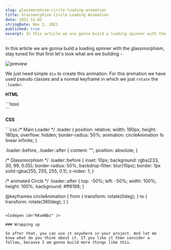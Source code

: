```yaml
---
slug: glassmorphism-circle-loading-animation
title: Glassmorphism Circle Loading Animation
date: 2021-11-02
stringDate: Nov 2, 2021
published: true
excerpt: In this article we are gonna build a loading spinner with the glassmorphism with transform rotations
---
```


In this article we are gonna build a loading spinner with the glassmorphism, stay tuned for that first let's look what are we building -

![preview](https://i.imgur.com/xPPG8l8.gif)

We just need simple `div` to create this animation. For this animation we have used pseudo classes and a normal keyframe in which we just `rotate` the `.loader`.

**HTML**

<CodeTitle title="index.html" />
```html
<div class="loader"></div>
```

**CSS**

<CodeTitle title="styles.css" />
```css
/* Main Loader */
.loader {
  position: relative;
  width: 180px;
  height: 180px;
  overflow: hidden;
  border-radius: 50%;
  animation: circleAnimation 1s linear infinite;
}

.loader::before,
.loader::after {
  content: "";
  position: absolute;
}

/* Glassmorphism */
.loader::before {
  inset: 10px;
  background: rgba(233, 30, 99, 0.05);
  border-radius: 50%;
  backdrop-filter: blur(10px);
  border: 1px solid rgba(255, 255, 255, 0.1);
  z-index: 1;
}

/* animated Circle */
.loader::after {
  top: -50%;
  left: -50%;
  width: 100%;
  height: 100%;
  background: #ff6198;
}

@keyframes circleAnimation {
  from {
    transform: rotate(0deg);
  }
  to {
    transform: rotate(360deg);
  }
}
```

<Codepen id="KKvmNbz" />

### Wrapping up

So after that, you can use it anywhere in your project. And let me know what do you think about it. If you like it then consider a follow, because I am gonna build more things like this.
